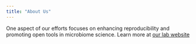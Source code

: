 ```yaml
---
title: "About Us"
---
```

One aspect of our efforts focuses on enhancing reproducibility and promoting open tools in microbiome science.
Learn more at [our lab website](https://waldronlab.io/software/)
